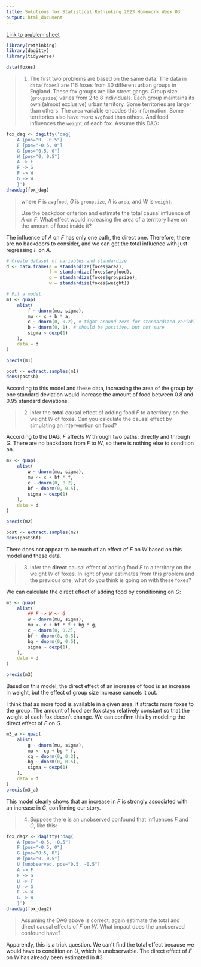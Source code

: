 ```yaml
---
title: Solutions for Statistical Rethinking 2023 Homework Week 03
output: html_document
--- 
```

[Link to problem sheet](https://github.com/rmcelreath/stat_rethinking_2023/blob/main/homework/week03.pdf) 

```r
library(rethinking)
library(dagitty)
library(tidyverse)

data(foxes)
```

> 1. The first two problems are based on the same data. The data in `data(foxes)` are 116 foxes from 30 different urban groups in England. These fox groups are like street gangs. Group size (`groupsize`) varies from 2 to 8 individuals. Each group maintains its own (almost exclusive) urban territory. Some territories are larger than others. The `area` variable encodes this information. Some territories also have more `avgfood` than others. And food influences the `weight` of each fox. Assume this DAG:
```r
fox_dag <- dagitty('dag{
    A [pos="0, -0.5"]
    F [pos="-0.5, 0"]
    G [pos="0.5, 0"]
    W [pos="0, 0.5"]
    A -> F
    F -> G
    F -> W
    G -> W
    }')
drawdag(fox_dag)
```

> where $F$ is `avgfood`, $G$ is `groupsize`, $A$ is `area`, and $W$ is `weight`.
> 
> Use the backdoor criterion and estimate the total causal influence of $A$ on $F$. What effect would increasing the area of a territory have on the amount of food inside it?

The influence of $A$ on $F$ has only one path, the direct one. Therefore, there are no backdoors to consider, and we can get the total influence with just regressing $F$ on $A$. 

```r
# Create dataset of variables and standardize
d <- data.frame(a = standardize(foxes$area),
                f = standardize(foxes$avgfood),
                g = standardize(foxes$groupsize),
                w = standardize(foxes$weight))

# Fit a model
m1 <- quap(
    alist(
        f ~ dnorm(mu, sigma),
        mu <- c + b * a,
        c ~ dnorm(0, 0.2), # tight around zero for standardized variables
        b ~ dnorm(0, 1), # should be positive, but not sure
        sigma ~ dexp(1)
    ),
    data = d
)

precis(m1)

post <- extract.samples(m1)
dens(post$b)
```

According to this model and these data, increasing the area of the group by one standard deviation would increase the amount of food between 0.8 and 0.95 standard deviations. 

> 2. Infer the **total** causal effect of adding food $F$ to a territory on the weight $W$ of foxes. Can you calculate the causal effect by simulating an intervention on food?

According to the DAG, $F$ affects $W$ through two paths: directly and through $G$. There are no backdoors from $F$ to $W$, so there is nothing else to condition on. 

```r
m2 <- quap(
    alist(
        w ~ dnorm(mu, sigma),
        mu <- c + bf * f,
        c ~ dnorm(0, 0.2),
        bf ~ dnorm(0, 0.5),
        sigma ~ dexp(1)
    ),
    data = d
)

precis(m2)

post <- extract.samples(m2)
dens(post$bf)
```

There does not appear to be much of an effect of $F$ on $W$ based on this model and these data. 

> 3. Infer the **direct** causal effect of adding food $F$ to a territory on the weight $W$ of foxes. In light of your estimates from this problem and the previous one, what do you think is going on with these foxes?

We can calculate the direct effect of adding food by conditioning on $G$:

```r
m3 <- quap(
    alist(
        ## F -> W <- G
        w ~ dnorm(mu, sigma),
        mu <- c + bf * f + bg * g,
        c ~ dnorm(0, 0.2),
        bf ~ dnorm(0, 0.5),
        bg ~ dnorm(0, 0.5),
        sigma ~ dexp(1),
    ),
    data = d
)

precis(m3)
```

Based on this model, the direct effect of an increase of food is an increase in weight, but the effect of group size increase cancels it out.

I think that as more food is available in a given area, it attracts more foxes to the group. The amount of food per fox stays relatively constant so that the weight of each fox doesn't change. We can confirm this by modeling the direct effect of $F$ on $G$.

```r
m3_a <- quap(
    alist(
        g ~ dnorm(mu, sigma),
        mu <- cg + bg * f,
        cg ~ dnorm(0, 0.2),
        bg ~ dnorm(0, 0.5),
        sigma ~ dexp(1)
    ),
    data = d
)
precis(m3_a)
```

This model clearly shows that an increase in $F$ is strongly associated with an increase in $G$, confirming our story.

> 4. Suppose there is an unobserved confound that influences $F$ and $G$, like this:

```r
fox_dag2 <- dagitty('dag{
    A [pos="-0.5, -0.5"]
    F [pos="-0.5, 0"]
    G [pos="0.5, 0"]
    W [pos="0, 0.5"]
    U [unobserved, pos="0.5, -0.5"]
    A -> F
    F -> G
    U -> F
    U -> G
    F -> W
    G -> W
    }')
drawdag(fox_dag2)
```

> Assuming the DAG above is correct, again estimate the total and direct causal effects of $F$ on $W$. What impact does the unobserved confound have?

Apparently, this is a trick question. We can't find the total effect because we would have to condition on $U$, which is unobservable. The direct effect of $F$ on $W$ has already been estimated in #3.